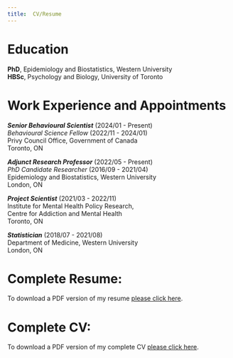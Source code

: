```yaml
---
title:  CV/Resume
---
```



# Education
**PhD**, Epidemiology and Biostatistics, Western University\
**HBSc**, Psychology and Biology, University of Toronto


# Work Experience and Appointments

**_Senior Behavioural Scientist_** (2024/01 - Present)<br>
*Behavioural Science Fellow* (2022/11 - 2024/01) <br>
Privy Council Office, Government of Canada <br>
Toronto, ON <br>

**_Adjunct Research Professor_** (2022/05 - Present) <br>
*PhD Candidate Researcher* (2016/09 - 2021/04) <br>
Epidemiology and Biostatistics, Western University <br>
London, ON <br>

**_Project Scientist_** (2021/03 - 2022/11) <br>
Institute for Mental Health Policy Research, <br>
Centre for Addiction and Mental Health <br>
Toronto, ON <br>

**_Statistician_** (2018/07 - 2021/08) <br>
Department of Medicine, Western University <br>
London, ON <br>
   



# Complete Resume:

To download a PDF version of my resume <a href="/files/Klajdi_Puka_Resume.pdf" target="_blank"> please click here</a>. 


# Complete CV:

To download a PDF version of my complete CV <a href="/files/Klajdi_Puka_CV.pdf" target="_blank"> please click here</a>. 


